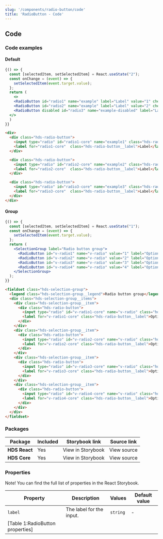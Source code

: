 ```yaml
---
slug: '/components/radio-button/code'
title: 'RadioButton - Code'
---
```




## Code

### Code examples 

#### Default
<Playground>

```jsx
{() => {
  const [selectedItem, setSelectedItem] = React.useState("2");
  const onChange = (event) => {
    setSelectedItem(event.target.value);
  };
  return (
    <>
    <RadioButton id="radio1" name="example" label="Label" value="1" checked={selectedItem === "1"} onChange={onChange}/>
    <RadioButton id="radio2" name="example" label="Label" value="2" checked={selectedItem === "2"} onChange={onChange} />
    <RadioButton disabled id="radio3" name="example-disabled" label="Label" value="3" checked={selectedItem === "3"} onChange={onChange}/>
  </>
  )
}}
```

```html
<div>
  <div class="hds-radio-button">
    <input type="radio" id="radio1-core" name="example1" class="hds-radio-button__input" />
    <label for="radio1-core"  class="hds-radio-button__label">Label</label>
  </div>

  <div class="hds-radio-button">
    <input type="radio" id="radio2-core" name="example2" class="hds-radio-button__input" checked />
    <label for="radio2-core"  class="hds-radio-button__label">Label</label>
  </div>

  <div class="hds-radio-button">
    <input type="radio" id="radio3-core" name="example3" class="hds-radio-button__input" disabled />
    <label for="radio3-core"  class="hds-radio-button__label">Label</label>
  </div>
</div>
```

</Playground>

#### Group
<Playground>


```jsx
{() => {
  const [selectedItem, setSelectedItem] = React.useState("1");
  const onChange = (event) => {
    setSelectedItem(event.target.value);
  };
  return (
    <SelectionGroup label="Radio button group">
      <RadioButton id="v-radio1" name="v-radio" value="1" label="Option" checked={selectedItem === "1"} onChange={onChange} />
      <RadioButton id="v-radio2" name="v-radio" value="2" label="Option" checked={selectedItem === "2"} onChange={onChange} />
      <RadioButton id="v-radio3" name="v-radio" value="3" label="Option" checked={selectedItem === "3"} onChange={onChange} />
      <RadioButton id="v-radio4" name="v-radio" value="4" label="Option" checked={selectedItem === "4"} onChange={onChange} />
    </SelectionGroup>
  );
}}
```

```html
<fieldset class="hds-selection-group">
  <legend class="hds-selection-group__legend">Radio button group</legend>
  <div class="hds-selection-group__items">
    <div class="hds-selection-group__item">
      <div class="hds-radio-button">
        <input type="radio" id="v-radio1-core" name="v-radio" class="hds-radio-button__input" value="foo" checked />
        <label for="v-radio1-core" class="hds-radio-button__label">Option</label>
      </div>
    </div>
    <div class="hds-selection-group__item">
      <div class="hds-radio-button">
        <input type="radio" id="v-radio2-core" name="v-radio" class="hds-radio-button__input" value="bar" />
        <label for="v-radio2-core" class="hds-radio-button__label">Option</label>
      </div>
    </div>
    <div class="hds-selection-group__item">
      <div class="hds-radio-button">
        <input type="radio" id="v-radio3-core" name="v-radio" class="hds-radio-button__input" value="baz" />
        <label for="v-radio3-core" class="hds-radio-button__label">Option</label>
      </div>
    </div>
    <div class="hds-selection-group__item">
      <div class="hds-radio-button">
        <input type="radio" id="v-radio4-core" name="v-radio" class="hds-radio-button__input" value="qux" />
        <label for="v-radio4-core" class="hds-radio-button__label">Option</label>
      </div>
    </div>
  </div>
</fieldset>
```

</Playground>


### Packages
| Package           | Included                      | Storybook link                                                                                                                      | Source link   |
| ----------------- | ----------------------------- | ----------------------------------------------------------------------------------------------------------------------------------- | ------------- |
| **HDS React**     | <IconCheckCircleFill /> Yes   | <ExternalLink href="/storybook/react/?path=/story/components-radiobutton--default">View in Storybook</ExternalLink> | <ExternalLink href="https://github.com/City-of-Helsinki/helsinki-design-system/tree/master/packages/react/src/components/radioButton">View source</ExternalLink> |
| **HDS Core**      | <IconCheckCircleFill /> Yes        | <ExternalLink href="/storybook/core/?path=/story/components-radio-button--default">View in Storybook</ExternalLink> | <ExternalLink href="https://github.com/City-of-Helsinki/helsinki-design-system/tree/master/packages/core/src/components/radio-button">View source</ExternalLink>  |

### Properties
Note! You can find the full list of properties in the <ExternalLink href="/storybook/react/?path=/story/components-radiobutton--default">React Storybook.</ExternalLink>

| Property              | Description                     | Values                                     | Default value  |
| --------------------- | --------------------------------| ------------------------------------------ | -------------- |
| `label`               | The label for the input.        | `string`                                   | -              |
[Table 1:RadioButton properties]|
